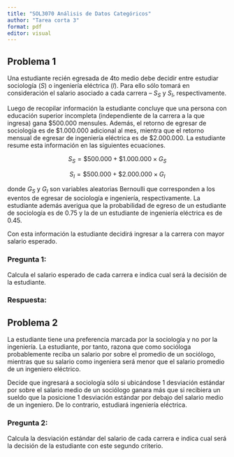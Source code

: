 ```yaml
---
title: "SOL3070 Análisis de Datos Categóricos"
author: "Tarea corta 3"
format: pdf
editor: visual
---
```


## Problema 1

Una estudiante recién egresada de 4to medio debe decidir entre estudiar sociología ($S$) o ingeniería eléctrica ($I$). Para ello sólo tomará en consideración el salario asociado a cada carrera -- $S_{S}$ y $S_{I}$, respectivamente.

Luego de recopilar información la estudiante concluye que una persona con educación superior incompleta (independiente de la carrera a la que ingresa) gana $\$500.000$ mensules. Además, el retorno de egresar de sociología es de $\$1.000.000$ adicional al mes, mientra que el retorno mensual de egresar de ingeniería eléctrica es de $\$2.000.000$. La estudiante resume esta información en las siguientes ecuaciones.

$$S_S = \$500.000 + \$1.000.000 \times G_S$$

$$S_I = \$500.000 + \$2.000.000 \times G_I$$

donde $G_S$ y $G_I$ son variables aleatorias Bernoulli que corresponden a los eventos de egresar de sociología e ingeniería, respectivamente. La estudiante además averigua que la probabilidad de egreso de un estudiante de sociología es de 0.75 y la de un estudiante de ingeniería eléctrica es de 0.45.

Con esta información la estudiante decidirá ingresar a la carrera con mayor salario esperado.

### Pregunta 1:

Calcula el salario esperado de cada carrera e indica cual será la decisión de la estudiante.

### Respuesta:

## Problema 2

La estudiante tiene una preferencia marcada por la sociología y no por la ingeniería. La estudiante, por tanto, razona que como socióloga probablemente reciba un salario por sobre el promedio de un sociólogo, mientras que su salario como ingeniera será menor que el salario promedio de un ingeniero eléctrico.

Decide que ingresará a sociología sólo si ubicándose 1 desviación estándar por sobre el salario medio de un sociólogo ganara más que si recibiera un sueldo que la posicione 1 desviación estándar por debajo del salario medio de un ingeniero. De lo contrario, estudiará ingeniería eléctrica.

### Pregunta 2:

Calcula la desviación estándar del salario de cada carrera e indica cual será la decisión de la estudiante con este segundo criterio.
